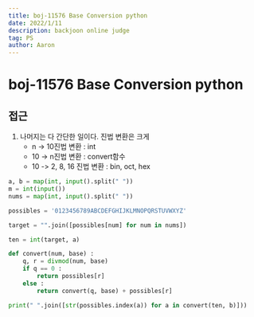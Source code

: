 ```yaml
---
title: boj-11576 Base Conversion python
date: 2022/1/11
description: backjoon online judge
tag: PS
author: Aaron
---
```


# boj-11576 Base Conversion python

## 접근
1. 나머지는 다 간단한 일이다. 진법 변환은 크게
    - n -> 10진법 변환 : int
    - 10 -> n진법 변환 : convert함수
    - 10 -> 2, 8, 16 진법 변환 : bin, oct, hex
```python
a, b = map(int, input().split(" "))
m = int(input())
nums = map(int, input().split(" "))

possibles = '0123456789ABCDEFGHIJKLMNOPQRSTUVWXYZ'

target = "".join([possibles[num] for num in nums])

ten = int(target, a)

def convert(num, base) :
    q, r = divmod(num, base)
    if q == 0 :
        return possibles[r]
    else :
        return convert(q, base) + possibles[r]

print(" ".join([str(possibles.index(a)) for a in convert(ten, b)]))
```
